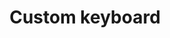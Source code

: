 ---
title: 'Custom keyboard'
shouldPublish: 'no'
publishedAt: '2024-10-04'
summary: 'Custom keyboard design project'
---